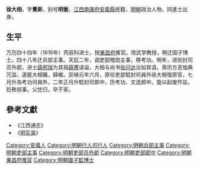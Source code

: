 '''徐大相'''，字'''覺斯'''，别号'''明衡'''，[[江西|江西]][[南康府|南康府]][[安義縣|安義縣]]民籍，[[明朝|明朝]]政治人物，同進士出身。

== 生平 ==
万历四十四年（1616年）丙辰科进士，授[[東昌府|東昌府]]推官。改武学教授，稍迁国子博士。四十八年迁兵部主事。天启二年，调吏部稽勋主事，移考功。明年，进验封司员外郎。进士[[薛邦瑞|薛邦瑞]]为其祖[[薛蕙|薛蕙]]请谥，大相与尚书[[张问达|张问达]]议如其请。熹宗方恶恤典冗滥，遂罷大相職，歸鄉。崇禎元年六月，原任吏部騐封司員外徐大相復原官，七月升為考功司員外，二年正月升騐封司郎中，历考功、文选郎中。旋以起废忤旨，贬秩视事。父忧归，卒于家。

==參考文獻==
{{reflist}}
*《江西通志》
*《[[明实录|明实录]]》

{{萬曆四十四年丙辰科殿試金榜}}

{{Authority control}}

{{DEFAULTSORT:Xu徐}}
[[Category:安義人|Category:安義人]]
[[Category:明朝行人司行人|Category:明朝行人司行人]]
[[Category:明朝兵部主事|Category:明朝兵部主事]]
[[Category:明朝吏部主事|Category:明朝吏部主事]]
[[Category:明朝吏部员外郎|Category:明朝吏部员外郎]]
[[Category:明朝吏部郎中|Category:明朝吏部郎中]]
[[Category:明朝東昌府推官|Category:明朝東昌府推官]]
[[Category:明朝國子監博士|Category:明朝國子監博士]]


{{明朝人物小作品}}